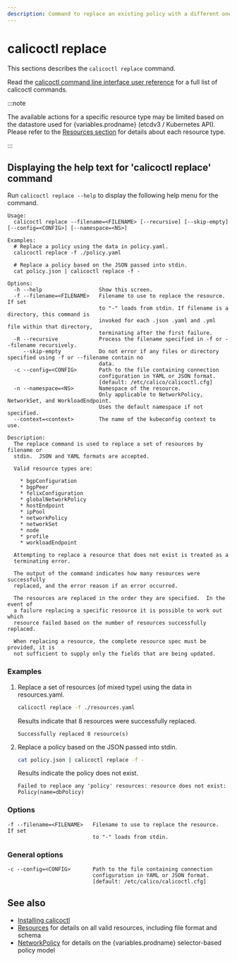 ```yaml
---
description: Command to replace an existing policy with a different one.
---
```



# calicoctl replace

This sections describes the `calicoctl replace` command.

Read the [calicoctl command line interface user reference](overview.mdx)
for a full list of calicoctl commands.

:::note

The available actions for a specific resource type may be
limited based on the datastore used for {variables.prodname} (etcdv3 / Kubernetes API).
Please refer to the
[Resources section](../resources/overview.mdx)
for details about each resource type.

:::

## Displaying the help text for 'calicoctl replace' command

Run `calicoctl replace --help` to display the following help menu for the
command.

```
Usage:
  calicoctl replace --filename=<FILENAME> [--recursive] [--skip-empty] [--config=<CONFIG>] [--namespace=<NS>]

Examples:
  # Replace a policy using the data in policy.yaml.
  calicoctl replace -f ./policy.yaml

  # Replace a policy based on the JSON passed into stdin.
  cat policy.json | calicoctl replace -f -

Options:
  -h --help                  Show this screen.
  -f --filename=<FILENAME>   Filename to use to replace the resource.  If set
                             to "-" loads from stdin. If filename is a directory, this command is
                             invoked for each .json .yaml and .yml file within that directory,
                             terminating after the first failure.
  -R --recursive             Process the filename specified in -f or --filename recursively.
     --skip-empty            Do not error if any files or directory specified using -f or --filename contain no
                             data.
  -c --config=<CONFIG>       Path to the file containing connection
                             configuration in YAML or JSON format.
                             [default: /etc/calico/calicoctl.cfg]
  -n --namespace=<NS>        Namespace of the resource.
                             Only applicable to NetworkPolicy, NetworkSet, and WorkloadEndpoint.
                             Uses the default namespace if not specified.
  --context=<context>        The name of the kubeconfig context to use.

Description:
  The replace command is used to replace a set of resources by filename or
  stdin.  JSON and YAML formats are accepted.

  Valid resource types are:

    * bgpConfiguration
    * bgpPeer
    * felixConfiguration
    * globalNetworkPolicy
    * hostEndpoint
    * ipPool
    * networkPolicy
    * networkSet
    * node
    * profile
    * workloadEndpoint

  Attempting to replace a resource that does not exist is treated as a
  terminating error.

  The output of the command indicates how many resources were successfully
  replaced, and the error reason if an error occurred.

  The resources are replaced in the order they are specified.  In the event of
  a failure replacing a specific resource it is possible to work out which
  resource failed based on the number of resources successfully replaced.

  When replacing a resource, the complete resource spec must be provided, it is
  not sufficient to supply only the fields that are being updated.
```

### Examples

1. Replace a set of resources (of mixed type) using the data in resources.yaml.

   ```bash
   calicoctl replace -f ./resources.yaml
   ```

   Results indicate that 8 resources were successfully replaced.

   ```
   Successfully replaced 8 resource(s)
   ```

1. Replace a policy based on the JSON passed into stdin.

   ```bash
   cat policy.json | calicoctl replace -f -
   ```

   Results indicate the policy does not exist.

   ```
   Failed to replace any 'policy' resources: resource does not exist: Policy(name=dbPolicy)
   ```

### Options

```
-f --filename=<FILENAME>   Filename to use to replace the resource.  If set
                           to "-" loads from stdin.
```

### General options

```
-c --config=<CONFIG>       Path to the file containing connection
                           configuration in YAML or JSON format.
                           [default: /etc/calico/calicoctl.cfg]
```

## See also

- [Installing calicoctl](../../operations/calicoctl/install.mdx)
- [Resources](../resources/overview.mdx) for details on all valid resources, including file format
  and schema
- [NetworkPolicy](../resources/networkpolicy.mdx) for details on the {variables.prodname} selector-based policy model
